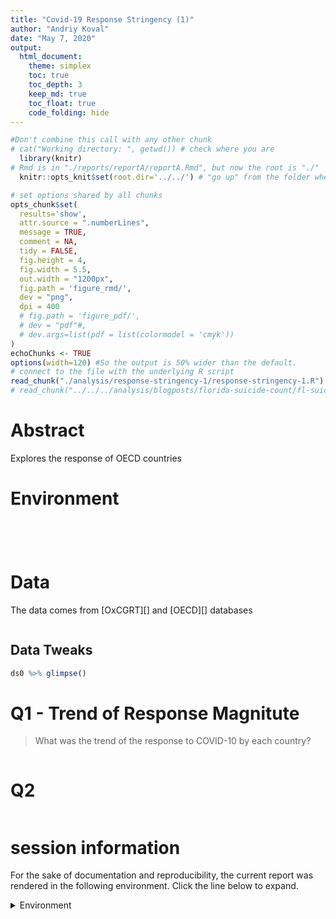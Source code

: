 ```yaml
---
title: "Covid-19 Response Stringency (1)"
author: "Andriy Koval"
date: "May 7, 2020"
output:
  html_document:
    theme: simplex
    toc: true
    toc_depth: 3
    keep_md: true
    toc_float: true
    code_folding: hide
---
```


<!-- These two chunks should be added in the beginning of every .Rmd that you want to source an .R script -->
<!--  The 1st mandatory chunck  -->
<!--  Set the working directory to the repository's base directory -->
```r
#Don't combine this call with any other chunk 
# cat("Working directory: ", getwd()) # check where you are
  library(knitr)
# Rmd is in "./reports/reportA/reportA.Rmd", but now the root is "./"
  knitr::opts_knit$set(root.dir='../../') # "go up" from the folder where this .Rmd is save until you arrive at the root/working directory
```

<!--  The 2nd mandatory chunck  -->
<!-- Set the report-wide options, and point to the external code file. -->
```r
# set options shared by all chunks
opts_chunk$set(
  results='show', 
  attr.source = ".numberLines",
  message = TRUE,
  comment = NA, 
  tidy = FALSE,
  fig.height = 4, 
  fig.width = 5.5, 
  out.width = "1200px",
  fig.path = 'figure_rmd/',     
  dev = "png",
  dpi = 400
  # fig.path = 'figure_pdf/',     
  # dev = "pdf"#,
  # dev.args=list(pdf = list(colormodel = 'cmyk'))
)
echoChunks <- TRUE
options(width=120) #So the output is 50% wider than the default.
# connect to the file with the underlying R script  
read_chunk("./analysis/response-stringency-1/response-stringency-1.R")
# read_chunk("../../../analysis/blogposts/florida-suicide-count/fl-suicide-count.R")
```
# Abstract
Explores the response of OECD countries

# Environment

```r
```

```r
```

```r
```
 
```r
```

# Data  

The data comes from [OxCGRT][] and  [OECD][] databases

```r
```

## Data Tweaks

```r
ds0 %>% glimpse()
```

# Q1 - Trend of Response Magnitute

> What was the trend of the response to COVID-10 by each country?  

```r
```

# Q2 

```r
```

session information
===========================================================================

For the sake of documentation and reproducibility, the current report was rendered in the following environment.  Click the line below to expand.

<details>
  <summary>Environment <span class="glyphicon glyphicon-plus-sign"></span></summary>
```r
if( requireNamespace("devtools", quietly = TRUE) ) {
  devtools::session_info()
} else {
  sessionInfo()
} 
```
